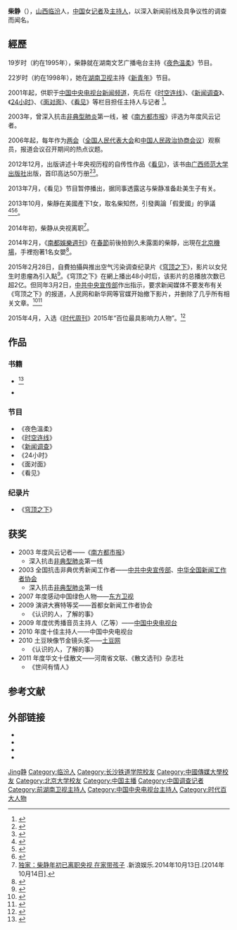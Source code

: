 {{multiple issues|
{{blpdispute|time=2015-03-12T06:09:22+00:00}}
{{refimprove|time=2016-06-00}}
{{copyedit|time=2016-06-09T23:19:19+00:00}}
}}
{{藝人
|姓名     = 柴静
|類型     = 节目主持
|圖片     =
|圖片簡介 = 
|本名     = 
|英文名   =
|暱稱     =
|其他藝名 = 
|國籍     = {{PRC}}
|民族     = [[汉族|汉族]]
|籍貫     = [[山西省|山西]][[临汾市|临汾]]
|出生日期 = {{birth date and age|1976|1|1}}
|出生地點 = {{CHN}}[[山西省|山西省]][[临汾縣|临汾縣]]
|逝世日期 = 
|逝世地點 = 
|職業     = [[记者|记者]]、[[主持人|主持人]]
|語言     = [[普通話|國語]]、[[英語|英語]]
|教育程度 = [[长沙铁道学院|长沙铁道学院]]会计专科（今[[中南大学|中南大学]]铁道校区）<br />[[北京广播学院|北京广播学院]]（今[[中国传媒大学|中国传媒大学]]）<br />[[北京大学|北京大学]]艺术系
|宗教信仰 =
|兒女     = 一女
|父母     = 
|代表作   = 
|活躍年代 = 1994年-2015年
|經紀公司 = 
|網站     = 
|獎項     = 
}}

'''柴静'''（{{bd|1976年|1月1日|}}），[[山西省|山西]][[临汾市|临汾]]人，[[中华人民共和国|中国]]女[[记者|记者]]及[[主持人|主持人]]，以深入新闻前线及具争议性的调查而闻名。

== 經歷 ==
19岁时（約在1995年），柴静就在湖南文艺广播电台主持《[[夜色温柔|夜色温柔]]》节目。

22岁时（約在1998年），她在[[湖南卫视|湖南卫视]]主持《[[新青年|新青年]]》节目。

2001年起，供职于[[中国中央电视台|中国中央电视台]][[中国中央电视台新闻频道|新闻频道]]，先后在《[[时空连线|时空连线]]》、《[[新闻调查|新闻调查]]》、《[[24小时_(节目)|24小时]]》、《[[面对面|面对面]]》、《[[看见_(央視節目)|看见]]》等栏目担任主持人与记者 <ref name="mzs ">{{cite web|url=http://cul.book.qq.com/zt2012/kanjian/index.htm|title=柴静《看见》官网|accessdate=2012年12月15日|work=|publisher=腾讯文化|language=zh-cn|deadurl=yes|archiveurl=https://web.archive.org/web/20121217063957/http://cul.book.qq.com/zt2012/kanjian/index.htm|archivedate=2012年12月17日}}</ref>。

2003年，曾深入抗击[[非典型肺炎|非典型肺炎]]第一线，被《[[南方都市报|南方都市报]]》评选为年度风云记者。

2006年起，每年作为[[两会|两会]]（[[全国人民代表大会|全国人民代表大会]]和[[中国人民政治协商会议|中国人民政治协商会议]]）观察员，报道会议召开期间的热点议题。

2012年12月，出版讲述十年央视历程的自传性作品《[[看见_(2013年書籍)|看见]]》，该书由[[广西师范大学出版社|广西师范大学出版社]]出版，首印高达50万册<ref name="ww" >{{cite web|url= http://book.people.com.cn/n/2012/1213/c69360-19889018.html|title= 柴静新书《看见》首发50万册(|accessdate= 2012年12月13日|work= |publisher= 人民网|language= zh-cn|archive-date= 2020年4月9日|archive-url= https://web.archive.org/web/20200409162005/http://book.people.com.cn/n/2012/1213/c69360-19889018.html|dead-url= yes}}</ref><ref>{{cite web |url=http://culture.ifeng.com/event/detail_2012_12/26/20537363_0.shtml |title=好友谈柴静：她不啰嗦不爱玩 敢跟众老男人拼白酒 |accessdate=2012年12月26日 |publisher=凤凰网 |archiveurl=https://web.archive.org/web/20201123055622/http://culture.ifeng.com/event/detail_2012_12/26/20537363_0.shtml |archivedate=2020年11月23日 |work=晶报作者：邓妍 邵登 |language=zh-cn |dead-url=no }}</ref>。

2013年7月，《看见》节目暂停播出，据同事透露这与柴静准备赴美生子有关。

2013年10月，柴靜在美國產下1女，取名柴知然，引發輿論「假愛國」的爭議<ref>{{cite web|url=http://qjwb.zjol.com.cn/html/2014-02/18/content_2536734.htm?div=-1|title=钱江晚报|work=zjol.com.cn|access-date=2014-02-18|archive-date=2016-03-04|archive-url=https://web.archive.org/web/20160304194318/http://qjwb.zjol.com.cn/html/2014-02/18/content_2536734.htm?div=-1|dead-url=no}}</ref><ref>{{cite web|url=http://hk.apple.nextmedia.com/international/art/20140218/18628893|title=「女神」赴美誕女 被轟假愛國 - 蘋果日報 - 兩岸國際 - 20140218|work=Apple Daily 蘋果日報|access-date=2014-02-18|archive-date=2017-05-03|archive-url=https://web.archive.org/web/20170503101052/http://hk.apple.nextmedia.com/international/art/20140218/18628893|dead-url=no}}</ref><ref>{{Cite web |url=http://www.appledaily.com.tw/appledaily/article/international/20140218/35647919/ |title=央視主播赴美產女「假愛國」  蘋果日報 |access-date=2014-02-18 |archive-date=2017-01-23 |archive-url=https://web.archive.org/web/20170123155017/http://www.appledaily.com.tw/appledaily/article/international/20140218/35647919 |dead-url=no }}</ref>。

2014年初，柴静从央视离职<ref>[http://ent.sina.com.cn/v/m/2014-10-13/09554223028.shtml 独家：柴静年初已离职央视 在家带孩子] {{Wayback|url=http://ent.sina.com.cn/v/m/2014-10-13/09554223028.shtml |date=20201123060648 }}.新浪娱乐.2014年10月13日.[2014年10月14日].</ref>。

2014年2月，《[[南都娛樂週刊|南都娛樂週刊]]》在[[春節|春節]]前後拍到久未露面的柴靜，出現在[[北京首都国际机场|北京機場]]，手裡抱著1名女嬰<ref>{{cite web|url=http://www.sd.xinhuanet.com/news/2014-02/17/c_119374027.htm|title=柴靜美國産女後身材發福 老公趙嘉為知名攝影師|work=xinhuanet.com|deadurl=yes|archiveurl=https://web.archive.org/web/20170114024838/http://www.sd.xinhuanet.com/news/2014-02/17/c_119374027.htm|archivedate=2017-01-14}}</ref>。

2015年2月28日，自費拍攝與推出空气污染调查纪录片《[[穹顶之下_(纪录片)|穹顶之下]]》，影片以女兒生时患瘤為引入點<ref>{{cite web|url=http://i.ifeng.com/news/news?aid=96368831&vt=5&ch=rj_bd_me&mid=1LhPxe|title=柴静离职央视后花百万调查雾霾：女儿出生时患瘤|work=ifeng.com|access-date=2015-02-28|archive-date=2015-12-22|archive-url=https://web.archive.org/web/20151222150106/http://i.ifeng.com/news/news?aid=96368831&vt=5&ch=rj_bd_me&mid=1LhPxe|dead-url=no}}</ref>。《穹顶之下》在網上播出48小时后，该影片的总播放次数已超2亿。但同年3月2日，[[中共中央宣传部|中共中央宣传部]]作出指示，要求新闻媒体不要发布有关《穹顶之下》的报道，人民网和新华网等官媒开始撤下影片，并删除了几乎所有相关文章。<ref>{{Cite web |url=http://www.bbc.com/zhongwen/simp/china/2015/03/150306_view_chaijing_politics |title=存档副本 |access-date=2016-02-04 |archive-date=2020-04-09 |archive-url=https://web.archive.org/web/20200409162042/https://www.bbc.com/zhongwen/simp/china/2015/03/150306_view_chaijing_politics |dead-url=no }}</ref><ref>{{cite news|title=柴靜《穹頂之下》在爭議聲中被禁播|url=http://cn.nytimes.com/china/20150308/c08dome/zh-hant/|publisher=紐約時報|date=2015-03-08|accessdate=2015-03-10|archive-date=2020-09-22|archive-url=https://web.archive.org/web/20200922112357/https://cn.nytimes.com/china/20150308/c08dome/zh-hant/|dead-url=no}}</ref>

2015年4月，入选《[[时代周刊|时代周刊]]》2015年“百位最具影响力人物”。<ref >{{cite web |url=http://www.bbc.co.uk/zhongwen/simp/china/2015/04/150416_time_100_list |language= |title=《时代》杂志“百人榜”：习近平及柴静均上榜 |publisher=BBC中文网 |date=2015年4月16日 |accessdate= |archive-date=2015年4月17日 |archive-url=https://web.archive.org/web/20150417114600/http://www.bbc.co.uk/zhongwen/simp/china/2015/04/150416_time_100_list |dead-url=no }}</ref>

== 作品 ==
=== 书籍 ===
*{{cite book |language=zh-cn|author= |title=《用我一辈子去忘记：夜色温柔的故事》|year=2001年 |publisher=海南出版社 |location=海南省 |pages= 352|isbn=9787806459065 }}<ref>{{cite web|title=用我一辈子去忘记：夜色温柔的故事 (豆瓣)|url=https://book.douban.com/subject/1022783/|website=豆瓣读书|accessdate=2018-06-05|archive-date=2020-11-23|archive-url=https://web.archive.org/web/20201123055723/https://book.douban.com/subject/1022783/|dead-url=no}}</ref>
*{{cite book |language=zh-cn|author= |first=|title=《[[看見_(2013年書籍)|看见]]》|year=2012年 |publisher=广西师范大学出版社 |location=广西 |pages= [https://archive.org/details/kanjian0000chai/page/405 405]|isbn=9787549529322 }}

=== 节目 ===
*《夜色溫柔》
*《[[时空连线|时空连线]]》
*《[[新闻调查|新闻调查]]》
*《24小时》
*《面对面》
*《看见》

=== 纪录片 ===
*《[[穹顶之下_(纪录片)|穹顶之下]]》

== 获奖 ==
*2003 年度风云记者——《[[南方都市报|南方都市报]]》
**深入抗击[[非典型肺炎|非典型肺炎]]第一线
*2003 全国抗击非典优秀新闻工作者——[[中共中央宣传部|中共中央宣传部]]、[[中华全国新闻工作者协会|中华全国新闻工作者协会]]
**深入抗击[[非典型肺炎|非典型肺炎]]第一线
*2007 年度感动中国绿色人物——[[东方卫视|东方卫视]]  
*2009 演讲大赛特等奖——首都女新闻工作者协会
**《认识的人，了解的事》
*2009 年度优秀播音员主持人（乙等）——[[中国中央电视台|中国中央电视台]]
*2010 年度十佳主持人——中国中央电视台
*2010 土豆映像节金镜头奖——[[土豆网|土豆网]]
**《认识的人，了解的事》
*2011 年度华文十佳散文——河南省文联、《散文选刊》杂志社
**《世间有情人》

== 参考文献 ==
{{reflist|2}}

== 外部链接 ==
{{wikiquote}}
* {{Sinablog|chjguancha}}
* {{Sinablog|1219558123|柴静（2000-2006年使用）}}
* {{Weibo|chaijingkanjian|柴静 看见}}
* {{douban people}}

{{Authority control}}
{{DEFAULTSORT:Chai, Jing}}
[[Category:柴姓|Jing静]]
[[Category:临汾人|Category:临汾人]]
[[Category:长沙铁道学院校友|Category:长沙铁道学院校友]]
[[Category:中國傳媒大學校友|Category:中國傳媒大學校友]]
[[Category:北京大学校友|Category:北京大学校友]]
[[Category:中国主播|Category:中国主播]]
[[Category:中国调查记者|Category:中国调查记者]]
[[Category:前湖南卫视主持人|Category:前湖南卫视主持人]]
[[Category:中国中央电视台主持人|Category:中国中央电视台主持人]]
[[Category:时代百大人物|Category:时代百大人物]]